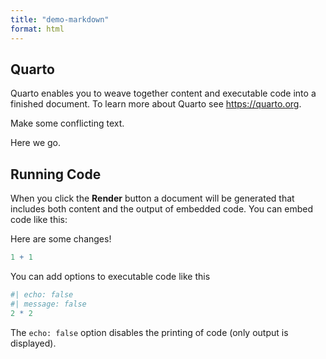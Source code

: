 ```yaml
---
title: "demo-markdown"
format: html
---
```


## Quarto

Quarto enables you to weave together content and executable code into a finished document. To learn more about Quarto see <https://quarto.org>.

Make some conflicting text.

Here we go.

## Running Code

When you click the **Render** button a document will be generated that includes both content and the output of embedded code. You can embed code like this:

Here are some changes!

```r
1 + 1
```

You can add options to executable code like this 

```r
#| echo: false
#| message: false
2 * 2
```

The `echo: false` option disables the printing of code (only output is displayed).
